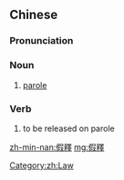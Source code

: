 {{also|假释}}
==Chinese==
{{zh-forms|s=假释}}
{{wikipedia|lang=zh}}

===Pronunciation===
{{zh-pron
|m=jiǎshì
|c=gaa2 sik1
|cat=n,v
}}

===Noun===
{{zh-noun}}

# [[parole]]

===Verb===
{{zh-verb}}

# to be released on parole

[[Category:zh:Law]]

[[zh-min-nan:假釋]]
[[mg:假釋]]